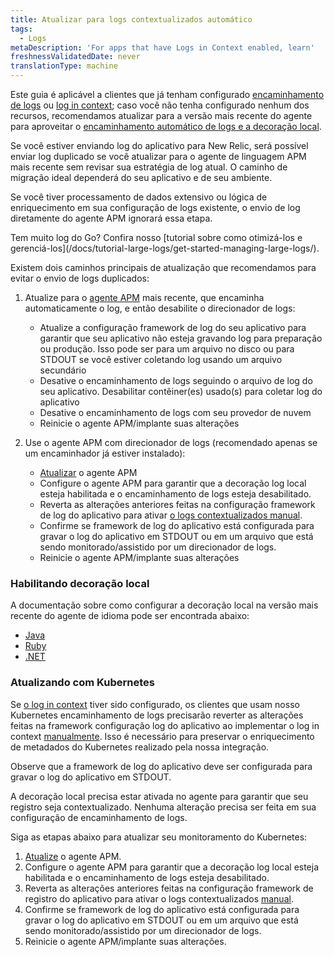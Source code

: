 ```yaml
---
title: Atualizar para logs contextualizados automático
tags:
  - Logs
metaDescription: 'For apps that have Logs in Context enabled, learn'
freshnessValidatedDate: never
translationType: machine
---
```


Este guia é aplicável a clientes que já tenham configurado [encaminhamento de logs](/docs/logs/forward-logs/enable-log-management-new-relic/) ou [log in context](/docs/apm/new-relic-apm/getting-started/get-started-logs-context/); caso você não tenha configurado nenhum dos recursos, recomendamos atualizar para a versão mais recente do agente <InlinePopover type="apm"/>para aproveitar o [encaminhamento automático de logs e a decoração local](/docs/apm/new-relic-apm/getting-started/get-started-logs-context/).

Se você estiver enviando log do aplicativo para New Relic, será possível enviar log duplicado se você atualizar para o agente de linguagem APM mais recente sem revisar sua estratégia de log atual. O caminho de migração ideal dependerá do seu aplicativo e de seu ambiente.

Se você tiver processamento de dados extensivo ou lógica de enriquecimento em sua configuração de logs existente, o envio de log diretamente do agente APM ignorará essa etapa.

<Callout variant="tip">
  Tem muito log do Go? Confira nosso [tutorial sobre como otimizá-los e gerenciá-los](/docs/tutorial-large-logs/get-started-managing-large-logs/).
</Callout>

Existem dois caminhos principais de atualização que recomendamos para evitar o envio de logs duplicados:

1. Atualize para o [agente APM](/docs/new-relic-one/install-configure/update-new-relic-agent/) mais recente, que encaminha automaticamente o log, e então desabilite o direcionador de logs:

   * Atualize a configuração framework de log do seu aplicativo para garantir que seu aplicativo não esteja gravando log para preparação ou produção. Isso pode ser para um arquivo no disco ou para STDOUT se você estiver coletando log usando um arquivo secundário
   * Desative o encaminhamento de logs seguindo o arquivo de log do seu aplicativo. Desabilitar contêiner(es) usado(s) para coletar log do aplicativo
   * Desative o encaminhamento de logs com seu provedor de nuvem
   * Reinicie o agente APM/implante suas alterações


2. Use o agente APM com direcionador de logs (recomendado apenas se um encaminhador já estiver instalado):

   * [Atualizar](/docs/new-relic-one/install-configure/update-new-relic-agent) o agente APM
   * Configure o agente APM para garantir que a decoração log local esteja habilitada e o encaminhamento de logs esteja desabilitado.
   * Reverta as alterações anteriores feitas na configuração framework de log do aplicativo para ativar [o logs contextualizados manual](/docs/logs/logs-context/logs-in-context#enable-logs).
   * Confirme se framework de log do aplicativo está configurada para gravar o log do aplicativo em STDOUT ou em um arquivo que está sendo monitorado/assistido por um direcionador de logs.
   * Reinicie o agente APM/implante suas alterações

### Habilitando decoração local

A documentação sobre como configurar a decoração local na versão mais recente do agente de idioma pode ser encontrada abaixo:

* [Java](/docs/logs/logs-context/java-configure-logs-context-all/#2-decorate)
* [Ruby](/docs/logs/logs-context/configure-logs-context-ruby)
* [.NET](/docs/logs/logs-context/net-configure-logs-context-all#2-decorate)

### Atualizando com Kubernetes

Se [o log in context](/docs/apm/new-relic-apm/getting-started/get-started-logs-context/) tiver sido configurado, os clientes que usam nosso Kubernetes encaminhamento de logs [](https://github.com/newrelic/helm-charts/tree/master/charts/newrelic-logging#installation)precisarão reverter as alterações feitas na framework configuração log do aplicativo ao implementar o log in context [manualmente](/docs/logs/logs-context/logs-in-context#enable-logs). Isso é necessário para preservar o enriquecimento de metadados do Kubernetes realizado pela nossa integração.

Observe que a framework de log do aplicativo deve ser configurada para gravar o log do aplicativo em STDOUT.

A decoração local precisa estar ativada no agente <InlinePopover type="apm"/>para garantir que seu registro seja contextualizado. Nenhuma alteração precisa ser feita em sua configuração de encaminhamento de logs.

Siga as etapas abaixo para atualizar seu monitoramento do Kubernetes:

1. [Atualize](/docs/new-relic-one/install-configure/update-new-relic-agent/) o agente APM.
2. Configure o agente APM para garantir que a decoração log local esteja habilitada e o encaminhamento de logs esteja desabilitado.
3. Reverta as alterações anteriores feitas na configuração framework de registro do aplicativo para ativar o logs contextualizados [manual](/docs/logs/logs-context/logs-in-context#enable-logs).
4. Confirme se framework de log do aplicativo está configurada para gravar o log do aplicativo em STDOUT ou em um arquivo que está sendo monitorado/assistido por um direcionador de logs.
5. Reinicie o agente APM/implante suas alterações.
